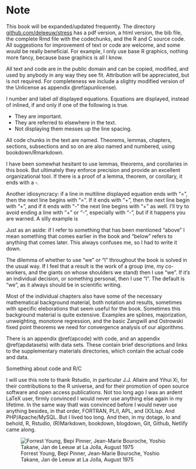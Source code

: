 


# Note {.unnumbered}

This book will be expanded/updated frequently. The directory
[github.com/deleeuw/stress](https://github.com/deleeuw/stress)
has a pdf version, a html version, the bib file,  the complete Rmd 
file with the codechunks, and the R and C source code. All suggestions for improvement
of text or code are welcome, and some would be really beneficial. For
example, I only use base R graphics, nothing more fancy, because base
graphics is all I know.

All text and code are in the public domain and can be copied, modified,
and used by anybody in any way they see fit. Attribution will be
appreciated, but is not required. For completeness we include a slighty
modified version of the Unlicense as appendix \@ref(apunlicense).

I number and label *all* displayed equations. Equations are displayed,
instead of inlined, if and only if one of the following is true.

-   They are important.
-   They are referred to elsewhere in the text.
-   Not displaying them messes up the line spacing.

All code chunks in the text are named. Theorems, lemmas, chapters,
sections, subsections and so on are also named and numbered, using
bookdown/Rmarkdown.

I have been somewhat hesitant to use lemmas, theorems, and corollaries
in this book. But ultimately they enforce precision and provide an excellent organizational tool. If there is a proof of a lemma, theorem, or corollary, it
ends with a $\square$.

Another idiosyncracy: if a line in multiline displayed equation ends
with "=", then the next line begins with "=". If it ends with "+", then
the next line begin with "+", and if it ends with "-" the next line
begins with "+" as well. I'll try to avoid ending a line with "+" or
"-", especially with "-", but if it happens you are warned. A silly
example is

\begin{align*}
&(x+y)^2-\\
&+4x=\\
&=x^2+y^2-2x=\\
&=(x-y)^2\geq\\
&\geq 0.
\end{align*}

Just as an aside: if I refer to something that has been mentioned
"above" I mean something that comes earlier in the book and "below"
refers to anything that comes later. This always confuses me, so I had
to write it down.

The dilemma of whether to use "we" or "I" throughout the book is solved
in the usual way. If I feel that a result is the work of a group (me, my
co-workers, and the giants on whose shoulders we stand) then I use "we".
If it's an individual decision, or something personal, then I use "I".
The default is "we", as it always should be in scientific writing.

Most of the individual chapters also have some of the necessary mathematical background material, both notation and results, sometimes with specific eleborations that seem useful for the book. Sometimes this background material is quite extensive. Examples are splines, majorization, unweighting, monotone
regression, and the basic Zangwill and Ostrowski fixed point theorems we need for convergence analysis of our algorithms.

There is an appendix \@ref(apcode) with code, and an appendix
\@ref(apdatasets) with data sets. These contain brief descriptions and links to the supplementary materials directories, which contain the actual code and data.

Something about code and R/C

I will use this note to thank Rstudio, in particular J.J. Allaire and
Yihui Xi, for their contributions to the R universe, and for their
promotion of open source software and open access publications. Not too
long ago I was an ardent LaTeX user, firmly convinced I would never use
anything else again in my lifetime. In the same way thatI was convinced before I would never use anything besides, in that order,
FORTRAN, PL/I, APL, and (X)Lisp. And PHP/Apache/MySQL. But I lived too long. And then, in my dotage, lo and behold, R, Rstudio, (R)Markdown, bookdown, blogdown, Git, Github, Netlify came along.

![Forrest Young, Bepi Pinner, Jean-Marie Bouroche, Yoshio Takane, Jan de Leeuw at La Jolla, August 1975](graphics/lajolla_08_75.png)

